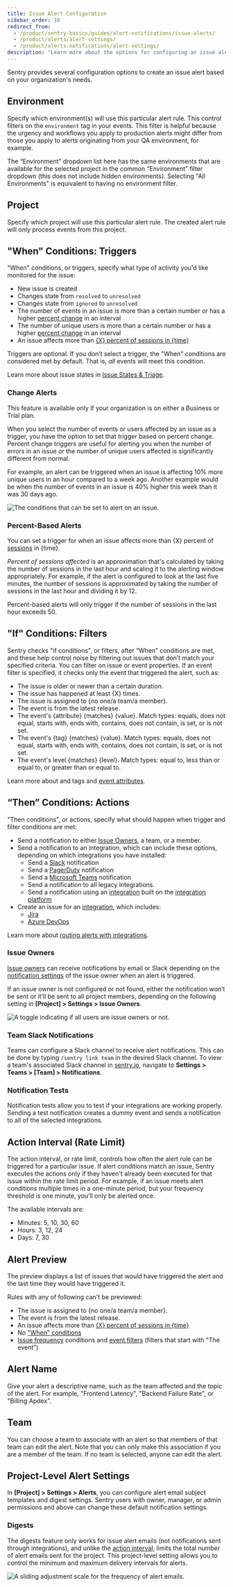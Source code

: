 ```yaml
---
title: Issue Alert Configuration
sidebar_order: 10
redirect_from:
  - /product/sentry-basics/guides/alert-notifications/issue-alerts/
  - /product/alerts/alert-settings/
  - /product/alerts-notifications/alert-settings/
description: "Learn more about the options for configuring an issue alert."
---
```


Sentry provides several configuration options to create an issue alert based on your organization's needs.

## Environment

Specify which <PlatformLink to="/configuration/environments/">environment(s)</PlatformLink> will use this particular alert rule. This control filters on the `environment` tag in your events. This filter is helpful because the urgency and workflows you apply to production alerts might differ from those you apply to alerts originating from your QA environment, for example.

The “Environment” dropdown list here has the same environments that are available for the selected project in the common “Environment” filter dropdown (this does not include hidden environments). Selecting "All Environments" is equivalent to having no environment filter.

## Project

Specify which project will use this particular alert rule. The created alert rule will only process events from this project.

## "When" Conditions: Triggers

"When" conditions, or triggers, specify what type of activity you'd like monitored for the issue:

- New issue is created
- Changes state from `resolved` to `unresolved`
- Changes state from `ignored` to `unresolved`
- The number of events in an issue is more than a certain number or has a higher [percent change](#change-alerts) in an interval
- The number of unique users is more than a certain number or has a higher [percent change](#change-alerts) in an interval
- An issue affects more than [{X} percent of sessions in {time}](#percent-based-alerts)

Triggers are optional. If you don’t select a trigger, the "When" conditions are considered met by default. That is, _all_ events will meet this condition.

Learn more about issue states in [Issue States & Triage](/product/issues/states-triage/).

### Change Alerts

<Note>

This feature is available only if your organization is on either a Business or Trial plan.

</Note>

When you select the number of events or users affected by an issue as a trigger, you have the option to set that trigger based on percent change. Percent change triggers are useful for alerting you when the number of errors in an issue or the number of unique users affected is significantly different from normal.

For example, an alert can be triggered when an issue is affecting 10% more unique users in an hour compared to a week ago. Another example would be when the number of events in an issue is 40% higher this week than it was 30 days ago.

![The conditions that can be set to alert on an issue.](issue-change-alert.png)

### Percent-Based Alerts

You can set a trigger for when an issue affects more than {X} percent of [sessions](/product/releases/health/#session) in {time}.

_Percent of sessions affected_ is an approximation that's calculated by taking the number of sessions in the last hour and scaling it to the alerting window appropriately. For example, if the alert is configured to look at the last five minutes, the number of sessions is approximated by taking the number of sessions in the last hour and dividing it by 12.

Percent-based alerts will only trigger if the number of sessions in the last hour exceeds 50.

## "If" Conditions: Filters

Sentry checks "if conditions", or filters, after “When” conditions are met, and these help control noise by filtering out issues that don’t match your specified criteria. You can filter on issue or event properties. If an event filter is specified, it checks only the event that triggered the alert, such as:

- The issue is older or newer than a certain duration.
- The issue has happened at least {X} times.
- The issue is assigned to {no one/a team/a member}.
- The event is from the latest release.
- The event's {attribute} {matches} {value}. Match types: equals, does not equal, starts with, ends with, contains, does not contain, is set, or is not set.
- The event's {tag} {matches} {value}. Match types: equals, does not equal, starts with, ends with, contains, does not contain, is set, or is not set.
- The event's level {matches} {level}. Match types: equal to, less than or equal to, or greater than or equal to.

Learn more about and <PlatformLink to="/enriching-events/tags/">tags</PlatformLink> and [event attributes](/product/sentry-basics/search/searchable-properties/#event-properties).

## “Then” Conditions: Actions

"Then conditions", or actions, specify what should happen when trigger and filter conditions are met:

- Send a notification to either [Issue Owners](/product/error-monitoring/issue-owners/), a team, or a member.
- Send a notification to an integration, which can include these options, depending on which integrations you have installed:
  - Send a [Slack](/product/integrations/notification-incidents/slack/) notification
  - Send a [PagerDuty](/product/integrations/notification-incidents/pagerduty/) notification
  - Send a [Microsoft Teams](/product/integrations/notification-incidents/msteams/) notification
  - Send a notification to all legacy integrations.
  - Send a notification using an [integration](/product/integrations/) built on the [integration platform](/product/integrations/integration-platform/)
- Create an issue for an [integration](/product/integrations/), which includes:
  - [Jira](/product/integrations/issue-tracking/jira/)
  - [Azure DevOps](/product/integrations/source-code-mgmt/azure-devops)

Learn more about [routing alerts with integrations](/product/alerts/create-alerts/routing-alerts/).

### Issue Owners

[Issue owners](/product/issues/issue-owners/) can receive notifications by email or Slack depending on the [notification settings](/product/alerts/notifications/notification-settings/) of the issue owner when an alert is triggered.

If an issue owner is not configured or not found, either the notification won’t be sent or it’ll be sent to all project members, depending on the following setting in **[Project] > Settings > Issue Owners**.

![A toggle indicating if all users are issue owners or not.](issue_owners2.png)

### Team Slack Notifications

Teams can configure a Slack channel to receive alert notifications. This can be done by typing `/sentry link team` in the desired Slack channel. To view a team's associated Slack channel in [sentry.io](https://sentry.io), navigate to **Settings > Teams > [Team] > Notifications**.

### Notification Tests

Notification tests allow you to test if your integrations are working properly. Sending a test notification creates a dummy event and sends a notification to all of the selected integrations.

## Action Interval (Rate Limit)

The action interval, or rate limit, controls how often the alert rule can be triggered for a particular issue. If alert conditions match an issue, Sentry executes the actions only if they haven't already been executed for that issue within the rate limit period. For example, if an issue meets alert conditions multiple times in a one-minute period, but your frequency threshold is one minute, you’ll only be alerted once.

The available intervals are:

- Minutes: 5, 10, 30, 60
- Hours: 3, 12, 24
- Days: 7, 30

## Alert Preview

The preview displays a list of issues that would have triggered the alert and the last time they would have triggered it.

Rules with any of following can't be previewed:
- The issue is assigned to {no one/a team/a member}.
- The event is from the latest release.
- An issue affects more than [{X} percent of sessions in {time}](#percent-based-alerts)
- No ["When" conditions](#when-conditions-triggers)
- [Issue frequency](#change-alerts) conditions and [event filters](#if-conditions-filters) (filters that start with "The event")

## Alert Name

Give your alert a descriptive name, such as the team affected and the topic of the alert. For example, "Frontend Latency", "Backend Failure Rate", or "Billing Apdex".

## Team

You can choose a team to associate with an alert so that members of that team can edit the alert. Note that you can only make this association if you are a member of the team. If no team is selected, anyone can edit the alert.

## Project-Level Alert Settings

In **[Project] > Settings > Alerts**, you can configure alert email subject templates and digest settings. Sentry users with owner, manager, or admin permissions and above can change these default notification settings.

### Digests

The digests feature only works for issue alert emails (not notifications sent through integrations), and unlike the [action interval](#action-interval-rate-limit), limits the total number of alert emails sent for the project. This project-level setting allows you to control the minimum and maximum delivery intervals for alerts.

![A sliding adjustment scale for the frequency of alert emails.](../alert_digest.png)
